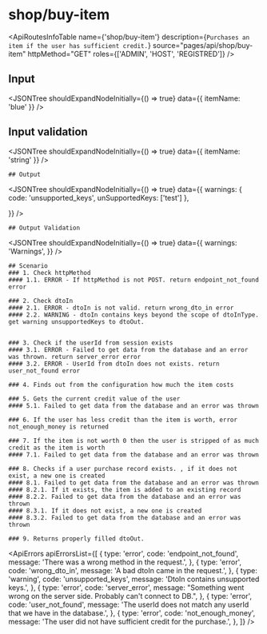 

<Meta title="ApplicationModel/ApiRoutes/shop/buy-item" />

# shop/buy-item

<ApiRoutesInfoTable
  name={'shop/buy-item'}
  description={`Purchases an item if the user has sufficient credit.`}
  source="pages/api/shop/buy-item"
  httpMethod="GET"
  roles={['ADMIN', 'HOST', 'REGISTRED']}
/>

## Input

<JSONTree shouldExpandNodeInitially={() => true} data={{ itemName: 'blue' }} />

## Input validation

<JSONTree
  shouldExpandNodeInitially={() => true}
  data={{ itemName: 'string' }}
/>

    ## Output

<JSONTree
  shouldExpandNodeInitially={() => true}
  data={{
    warnings: { code: 'unsupported_keys', unSupportedKeys: ['test'] },

}}
/>

    ## Output Validation

<JSONTree
  shouldExpandNodeInitially={() => true}
  data={{
    warnings: 'Warnings',
  }}
/>

    ## Scenario
    ### 1. Check httpMethod
    #### 1.1. ERROR - If httpMethod is not POST. return endpoint_not_found error

    ### 2. Check dtoIn
    #### 2.1. ERROR - dtoIn is not valid. return wrong_dto_in error
    #### 2.2. WARNING - dtoIn contains keys beyond the scope of dtoInType. get warning unsupportedKeys to dtoOut.


    ### 3. Check if the userId from session exists
    #### 3.1. ERROR - Failed to get data from the database and an error was thrown. return server_error error
    #### 3.2. ERROR - UserId from dtoIn does not exists. return user_not_found error

    ### 4. Finds out from the configuration how much the item costs

    ### 5. Gets the current credit value of the user
    #### 5.1. Failed to get data from the database and an error was thrown

    ### 6. If the user has less credit than the item is worth, error not_enough_money is returned

    ### 7. If the item is not worth 0 then the user is stripped of as much credit as the item is worth
    #### 7.1. Failed to get data from the database and an error was thrown

    ### 8. Checks if a user purchase record exists. , if it does not exist, a new one is created
    #### 8.1. Failed to get data from the database and an error was thrown
    #### 8.2.1. If it exists, the item is added to an existing record
    #### 8.2.2. Failed to get data from the database and an error was thrown
    #### 8.3.1. If it does not exist, a new one is created
    #### 8.3.2. Failed to get data from the database and an error was thrown

    ### 9. Returns properly filled dtoOut.

<ApiErrors
  apiErrorsList={[
    {
      type: 'error',
      code: 'endpoint_not_found',
      message: 'There was a wrong method in the request.',
    },
    {
      type: 'error',
      code: 'wrong_dto_in',
      message: 'A bad dtoIn came in the request.',
    },
    {
      type: 'warning',
      code: 'unsupported_keys',
      message: 'DtoIn contains unsupported keys.',
    },
    {
      type: 'error',
      code: 'server_error',
      message:
        "Something went wrong on the server side. Probably can't connect to DB.",
    },
    {
      type: 'error',
      code: 'user_not_found',
      message:
        'The userId does not match any userId that we have in the database.',
    },
    {
      type: 'error',
      code: 'not_enough_money',
      message: 'The user did not have sufficient credit for the purchase.',
    },
  ]}
/>
